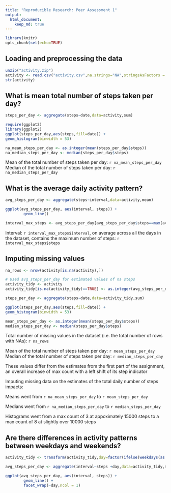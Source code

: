 ```yaml
---
title: "Reproducible Research: Peer Assessment 1"
output: 
  html_document:
    keep_md: true
---
```


```r
library(knitr)
opts_chunk$set(echo=TRUE)
```

## Loading and preprocessing the data
```r
unzip("activity.zip")
activity <- read.csv("activity.csv",na.strings="NA",stringsAsFactors = FALSE)
str(activity)
```


## What is mean total number of steps taken per day?
```r
steps_per_day <- aggregate(steps~date,data=activity,sum)

require(ggplot2)
library(ggplot2)
ggplot(steps_per_day,aes(steps,fill=date)) +
geom_histogram(binwidth = 53)

na_mean_steps_per_day <- as.integer(mean(steps_per_day$steps))
na_median_steps_per_day <- median(steps_per_day$steps)
```
Mean of the total number of steps taken per day: `r na_mean_steps_per_day`  
Median of the total number of steps taken per day: `r na_median_steps_per_day`  


## What is the average daily activity pattern?
```r
avg_steps_per_day <- aggregate(steps~interval,data=activity,mean)

ggplot(avg_steps_per_day, aes(interval, steps)) + 
        geom_line()

interval_max_steps <- avg_steps_per_day[avg_steps_per_day$steps==max(avg_steps_per_day$steps),]
```

Interval: `r interval_max_steps$interval`, on average across all the days in the dataset, contains the maximum number of steps: `r interval_max_steps$steps`


## Imputing missing values
```r
na_rows <- nrow(activity[is.na(activity),])

# Used avg_steps_per_day for estimated values of na steps
activity_tidy <- activity
activity_tidy[is.na(activity_tidy)==TRUE] <- as.integer(avg_steps_per_day$steps)

steps_per_day <- aggregate(steps~date,data=activity_tidy,sum)

ggplot(steps_per_day,aes(steps,fill=date)) +
geom_histogram(binwidth = 53)

mean_steps_per_day <- as.integer(mean(steps_per_day$steps))
median_steps_per_day <- median(steps_per_day$steps)
```


Total number of missing values in the dataset (i.e. the total number of rows with NAs): `r na_rows`

Mean of the total number of steps taken per day: `r mean_steps_per_day`  
Median of the total number of steps taken per day: `r median_steps_per_day`  

These values differ from the estimates from the first part of the assignment, an overall increase of max count with a left shift of its step indicator

Imputing missing data on the estimates of the total daily number of steps impacts:

Means went from `r na_mean_steps_per_day` to `r mean_steps_per_day`

Medians went from `r na_median_steps_per_day` to `r median_steps_per_day`

Histograms went from a max count of 3 at appoximately 15000 steps to a max count of 8 at slightly over 10000 steps


## Are there differences in activity patterns between weekdays and weekends?
```r
activity_tidy <- transform(activity_tidy,day=factor(ifelse(weekdays(as.Date(activity_tidy$date), abbreviate = FALSE) %in% c("Saturday","Sunday"),"weekend","weekday")))

avg_steps_per_day <- aggregate(interval~steps +day,data=activity_tidy,mean)

ggplot(avg_steps_per_day, aes(interval, steps)) + 
        geom_line() +
        facet_wrap(~day,ncol = 1)
```

